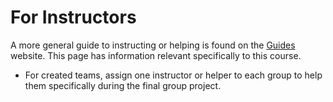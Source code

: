# For Instructors

A more general guide to instructing or helping is found on the
[Guides](https://guides.rostools.org/) website. This page has
information relevant specifically to this course.

-   For created teams, assign one instructor or helper to each group to
    help them specifically during the final group project.
